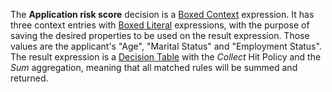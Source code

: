 
<Meta title="Use cases/Loan Originations/Application Risk Score" of={ApplicationRiskScore} />

The **Application risk score** decision is a
[Boxed Context](/docs/boxed-expressions-context--overview) expression.
It has three context entries with [Boxed Literal](/docs/boxed-expressions-literal--overview)
expressions, with the purpose of saving the desired
properties to be used on the result expression. Those values are the applicant's
"Age", "Marital Status" and "Employment Status". The result expression is a
[Decision Table](/docs/boxed-expressions-decision-table--overview) with
the _Collect_ Hit Policy and the _Sum_ aggregation,
meaning that all matched rules will be summed and returned.

<Story of={ApplicationRiskScore.Expression} />
